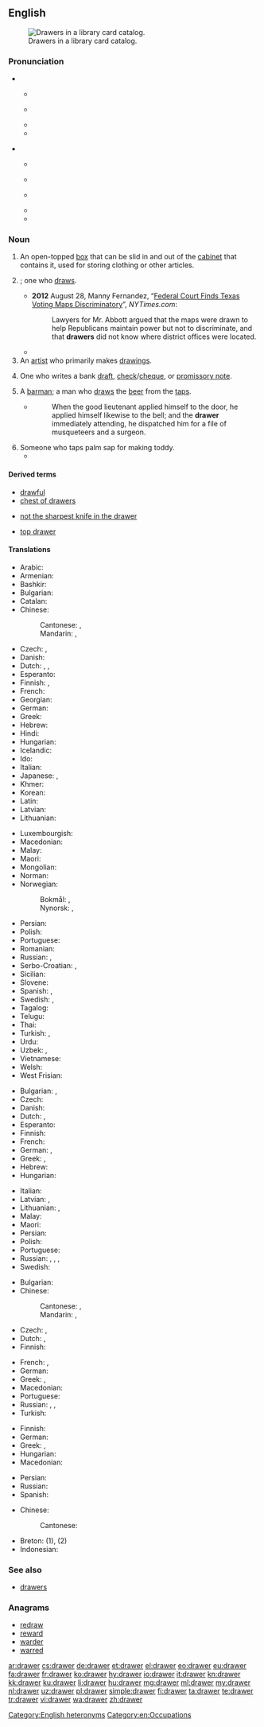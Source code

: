 ==English==
{{wikipedia}}

[[Image:Schlagwortkatalog.jpg|thumb|right|Drawers in a library card catalog.]]

===Pronunciation===
* {{qualifier|box}}
** {{a|UK}} {{IPA|/dɹɔː(ɹ)/|lang=en}}
** {{a|US}} {{IPA|/dɹɔɹ/|lang=en}}
** {{audio|en-us-drawer.ogg|Audio (US)|lang=en}}
** {{rhymes|ɔː(r)|lang=en}}

* {{qualifier|person}}
** {{a|UK}} {{IPA|/ˈdɹɔː.ə(ɹ)/|lang=en}}
** {{a|US}} {{IPA|/ˈdɹɔ.ɚ/|/ˈdɹɔɹɚ/|lang=en}}
** {{a|cot-caught}} {{IPA|/ˈdɹɑ.ɚ/|lang=en}}
** {{audio|en-us-drawer-one_who_draws.ogg|Audio (US)|lang=en}}
** {{rhymes|ɔːə(r)|lang=en}}

===Noun===
{{en-noun}}

# An open-topped [[box]] that can be slid in and out of the [[cabinet]] that contains it, used for storing clothing or other articles.
# {{non-gloss definition|[[agent noun|Agent noun]] of [[draw]]}}; one who [[draw]]s.
#* '''2012''' August 28, Manny Fernandez, “[http://www.nytimes.com/2012/08/29/us/federal-court-calls-texas-voting-maps-discriminatory.html Federal Court Finds Texas Voting Maps Discriminatory]”, ''NYTimes.com'':
#*: Lawyers for Mr. Abbott argued that the maps were drawn to help Republicans maintain power but not to discriminate, and that '''drawers''' did not know where district offices were located.
#* {{quote-journal|author=Gordon Rayner|title=Wanted: discreet drawer of royal bath: Buckingham Palace is seeking a housekeeping assistant for H team&nbsp;– just don't volunteer to change the light bulbs &#91;online version: Wanted: an enthusiastic and proactive individual to run the Queen’s bath, 24 January 2014&#93;|url=http://www.telegraph.co.uk/news/uknews/queen-elizabeth-II/10595259/Wanted-an-enthusiastic-and-proactive-individual-to-run-the-Queens-bath.html|newspaper={{w|The Daily Telegraph}}|date=25 January 2014|page=9|passage=Wanted: discreet '''drawer''' of royal bath [title]&nbsp;... [T]he successful applicant for the role of "housekeeping assistant" mus also be prepared for rather less conventional tasks; such as running the Queen's bath and cleaning her priceless antiques.}}
# An [[artist]] who primarily makes [[drawing]]s.
# {{label|en|banking}} One who writes a bank [[draft]], [[check]]/[[cheque]], or [[promissory note]].
# A [[barman]]; a man who [[draw]]s the [[beer]] from the [[tap]]s.
#* {{RQ:Fielding Tom Jones|VII|xii}}
#*: When the good lieutenant applied himself to the door, he applied himself likewise to the bell; and the '''drawer''' immediately attending, he dispatched him for a file of musqueteers and a surgeon.
# Someone who taps palm sap for making toddy.<sup><b>{{w|Palm wine|W}}</b></sup>
#* {{quote-book|year=1927|author=[http://openlibrary.org/authors/OL2416183A F. E. Penny]
|chapter=4|title=[http://openlibrary.org/works/OL16814587W Pulling the Strings]
|passage=A turban and loincloth soaked in blood had been found; also a staff. These properties were known to have belonged to a toddy '''drawer'''. He had disappeared.}}

====Derived terms====
{{rel-top3|Terms derived from ''drawer''}}
* [[drawful]]
* [[chest of drawers]]
{{rel-mid3}}
* [[not the sharpest knife in the drawer]]
{{rel-mid3}}
* [[top drawer]]<!--adjective: of highest importance-->
{{rel-bottom}}

====Translations====
{{trans-top|open-topped box in a cabinet used for storing}}
* Arabic: {{t|ar|جَارُور|m}}
* Armenian: {{t+|hy|դարակ}}
* Bashkir: {{t|ba|тартма|sc=Cyrl}}
* Bulgarian: {{t|bg|чекмедже|n}}
* Catalan: {{t+|ca|calaix|m}}
* Chinese:
*: Cantonese: {{t|yue|櫃桶|sc=Hani}}, {{t|yue|柜桶|tr=gwai6 tung2|sc=Hani}}
*: Mandarin: {{t+|cmn|抽屜|sc=Hani}}, {{t+|cmn|抽屉|tr=chōutì|sc=Hani}}
* Czech: {{t+|cs|zásuvka|f}}, {{t|cs|šuplík|m}}
* Danish: {{t|da|skuffe|c}}
* Dutch: {{t+|nl|lade}}, {{t+|nl|la}}, {{qualifier|Flemish}} {{t+|nl|schuif}}
* Esperanto: {{t|eo|tirkesto}}
* Finnish: {{t+|fi|vetolaatikko}}, {{t+|fi|laatikko}}
* French: {{t+|fr|tiroir|m}}
* Georgian: {{t|ka|უჯრა}}
* German: {{t+|de|Schublade|f}}
* Greek: {{t+|el|συρτάρι|n}}
* Hebrew: {{t-needed|he}}
* Hindi: {{t|hi|दराज़|f|tr=darāz|sc=Deva}}
* Hungarian: {{t+|hu|fiók}}
* Icelandic: {{t|is|skúffa|f}}
* Ido: {{t|io|tir-kesto}}
* Italian: {{t+|it|cassetto|m}}
* Japanese: {{t|ja|引き出し|tr=ひきだし, hikidashi}}, {{t|ja|引出し|tr=ひきだし, hikidashi}}
* Khmer: {{t+|km|ថត|tr=tʰɑɑt|sc=Khmr}}
* Korean: {{t+|ko|서랍|sc=Kore}}
* Latin: {{t|la|loculus}}
* Latvian: {{t|lv|atvilktne|f}}
* Lithuanian: {{t|lt|stalčius|m}}
{{trans-mid}}
* Luxembourgish: {{t|lb|Tirang|m}}
* Macedonian: {{t|mk|фио́ка|f}}
* Malay: {{t|ms|laci}}
* Maori: {{t|mi|toroa}}
* Mongolian: {{t-needed|mn}}
* Norman: {{t|nrf|halaeux|m}} {{qualifier|Guernsey}}
* Norwegian:
*: Bokmål: {{t|nb|skuff|m}}, {{t|nb|skuffe|m|f}}
*: Nynorsk: {{t|nn|skuff|m}}, {{t|nn|skuffe|f}}
* Persian: {{t+|fa|کِشو|tr=kesho}}
* Polish: {{t+|pl|szuflada|f}}
* Portuguese: {{t+|pt|gaveta|f}}
* Romanian: {{t+|ro|sertar|n}}
* Russian: {{t+|ru|я́щик|m}}, {{t|ru|выдвижно́й я́щик|m}}
* Serbo-Croatian: {{t-check|sh|ladica|f}}, {{t-check|sh|fioka|f}}
* Sicilian: {{t+|scn|casciuni|m}}
* Slovene: {{t+|sl|predal|m}}
* Spanish: {{t+|es|cajón|m}}, {{t|es|gaveta|f}} {{qualifier|Cuba|Spain's Canary Islands|Venezuela}}
* Swedish: {{t+|sv|byrålåda}}, {{t+|sv|låda|c}}
* Tagalog: {{t|tl|kalsunsilyo}}
* Telugu: {{t|te|సొరుగు|sc=Telu}}
* Thai: {{t-needed|th}}
* Turkish: {{t+|tr|çekmece}}, {{t+|tr|göz}}
* Urdu: {{t|ur|دراز|f|tr=darāz|sc=ur-Arab}}
* Uzbek: {{t+|uz|g'aladon}}, {{t+|uz|tortma}}
* Vietnamese: {{t+|vi|ngăn kéo}}
* Welsh: {{t-needed|cy}}
* West Frisian: {{t|fy|laad}}
{{trans-bottom}}

{{trans-top|one who draws something}}
* Bulgarian: {{t|bg|черто́жник|m}}, {{t|bg|рисувач|m}}
* Czech: {{t|cs|kreslíř|m}}
* Danish: {{t+|da|tegner|c}}
* Dutch: {{t+|nl|tekenaar|m}}, {{t+|nl|tekenares|f}}
* Esperanto: {{t|eo|desegnisto}}
* Finnish: {{t+|fi|piirtäjä}}
* French: {{t+|fr|dessinateur|m}}
* German: {{t+|de|Zeichner|m}}, {{t+|de|Zeichnerin|f}}
* Greek: {{t+|el|σχεδιαστής|m}}, {{t+|el|σχεδιάστρια|f}}
* Hebrew: {{t|he|מְסַרְטֵט|tr=mesartét|sc=Hebr}}
* Hungarian: {{t+|hu|rajzoló}}
{{trans-mid}}
* Italian: {{t+|it|disegnatore|m}}
* Latvian: {{t|lv|zīmētājs|m}}, {{t|lv|rasētājs|m}}
* Lithuanian: {{t|lt|piešėjas|m}}, {{t|lt|braižytojas|m}}
* Malay: {{t|ms|pelukis}}
* Maori: {{t|mi|kaituhi}}
* Persian: {{t+|fa|کِشَنده|tr=kešande}}
* Polish: {{t+|pl|rysownik|m}}
* Portuguese: {{t+|pt|desenhista|m|f}}
* Russian: {{t+|ru|чертёжник|m}}, {{t+|ru|чертёжница|f}}, {{t+|ru|худо́жник|m}}, {{t+|ru|худо́жница|f}}
* Swedish: {{t|sv|tecknare|c}}
{{trans-bottom}}

{{trans-top|artist who primarily makes drawings}}
* Bulgarian: {{t+|bg|гра́фик|m}}
* Chinese:
*: Cantonese: {{t|yue|畫家|sc=Hani}}, {{t|yue|画家|tr=waa6-2 gaa1|sc=Hani}}
*: Mandarin: {{t+|cmn|畫家|sc=Hani}}, {{t+|cmn|画家|tr=huàjiā|sc=Hani}}
* Czech: {{t|cs|kreslíř|m}}, {{t+|cs|kreslířka|f}}
* Dutch: {{t+|nl|tekenaar|m}}, {{t+|nl|tekenares|f}}
* Finnish: {{t+|fi|piirtäjä}}
{{trans-mid}}
* French: {{t+|fr|dessinateur|m}}, {{t+|fr|dessinatrice|f}}
* German: {{t+|de|Zeichner|m}}
* Greek: {{t+|el|σχεδιαστής|m}}, {{t+|el|σχεδιάστρια|f}}
* Macedonian: {{t|mk|цр́тач|m}}
* Portuguese: {{t+|pt|desenhista|m|f}}
* Russian: {{t+|ru|чертёжник|m}}, {{t+|ru|чертёжница|f}}, {{t+|ru|гра́фик|m}}
* Turkish: {{t+|tr|çizer}}
{{trans-bottom}}

{{trans-top|one who writes a bank draft, check/cheque or promissory note}}
* Finnish: {{t+|fi|asettaja}}
* German: {{t+|de|Aussteller|m}}
* Greek: {{t+|el|εκδότης|m}}, {{t+|el|εκδότρια|f}}
* Hungarian: {{t+|hu|kiállító}}
* Macedonian: {{t|mk|траса́нт|m}}
{{trans-mid}}
* Persian: {{t|fa|نویسنده چِک|alt=نویسنده چِک، کسی که چِک کِشیده|tr=nevisandeye chek}}
* Russian: {{t+|ru|трасса́нт|m}}
* Spanish: {{t|es|girador|m|f}}
{{trans-bottom}}

{{trans-top|a barman}}
* Chinese:
*: Cantonese: {{t|yue|酒保|tr=tsau po|sc=Hant}}
{{trans-mid}}
{{trans-bottom}}

{{checktrans-top}}
* Breton: {{t+check|br|tiretenn|f}} (1), {{t-check|br|tresour|m}} (2)
* Indonesian: {{t+check|id|laci}} <!-- not verified -->
{{trans-bottom}}

===See also===
* [[drawers]]<!--underwear-->

===Anagrams===
* [[redraw#English|redraw]]
* [[reward#English|reward]]
* [[warder#English|warder]]
* [[warred#English|warred]]

[[Category:English heteronyms]]
[[Category:en:Occupations]]

[[ar:drawer]]
[[cs:drawer]]
[[de:drawer]]
[[et:drawer]]
[[el:drawer]]
[[eo:drawer]]
[[eu:drawer]]
[[fa:drawer]]
[[fr:drawer]]
[[ko:drawer]]
[[hy:drawer]]
[[io:drawer]]
[[it:drawer]]
[[kn:drawer]]
[[kk:drawer]]
[[ku:drawer]]
[[li:drawer]]
[[hu:drawer]]
[[mg:drawer]]
[[ml:drawer]]
[[my:drawer]]
[[nl:drawer]]
[[uz:drawer]]
[[pl:drawer]]
[[simple:drawer]]
[[fi:drawer]]
[[ta:drawer]]
[[te:drawer]]
[[tr:drawer]]
[[vi:drawer]]
[[wa:drawer]]
[[zh:drawer]]